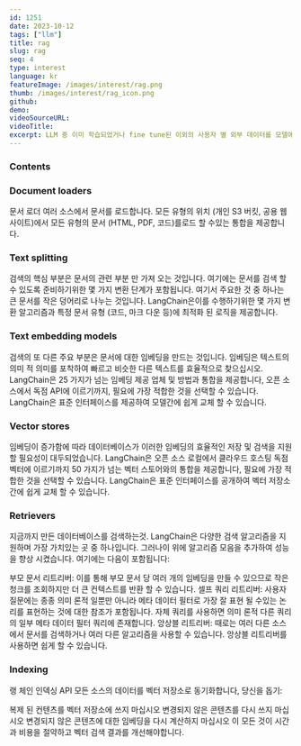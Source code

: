 ```yaml
---
id: 1251
date: 2023-10-12
tags: ["llm"]
title: rag
slug: rag
seq: 4
type: interest
language: kr
featureImage: /images/interest/rag.png
thumb: /images/interest/rag_icon.png
github:
demo:
videoSourceURL:
videoTitle:
excerpt: LLM 중 이미 학습되었거나 fine tune된 이외의 사용자 별 외부 데이터를 모델에 통합하여 사용하는것을 말한다.
---
```


### Contents

### Document loaders

문서 로더 여러 소스에서 문서를 로드합니다.
모든 유형의 위치 (개인 S3 버킷, 공용 웹 사이트)에서 모든 유형의 문서 (HTML, PDF, 코드)를로드 할 수있는 통합을 제공합니다.

### Text splitting

검색의 핵심 부분은 문서의 관련 부분 만 가져 오는 것입니다. 여기에는 문서를 검색 할 수 있도록 준비하기위한 몇 가지 변환 단계가 포함됩니다. 여기서 주요한 것 중 하나는 큰 문서를 작은 덩어리로 나누는 것입니다. LangChain은이를 수행하기위한 몇 가지 변환 알고리즘과 특정 문서 유형 (코드, 마크 다운 등)에 최적화 된 로직을 제공합니다.

### Text embedding models

검색의 또 다른 주요 부분은 문서에 대한 임베딩을 만드는 것입니다. 임베딩은 텍스트의 의미 적 의미를 포착하여 빠르고 비슷한 다른 텍스트를 효율적으로 찾으십시오. LangChain은 25 가지가 넘는 임베딩 제공 업체 및 방법과 통합을 제공합니다, 오픈 소스에서 독점 API에 이르기까지, 필요에 가장 적합한 것을 선택할 수 있습니다. LangChain은 표준 인터페이스를 제공하여 모델간에 쉽게 교체 할 수 있습니다.

### Vector stores

임베딩이 증가함에 따라 데이터베이스가 이러한 임베딩의 효율적인 저장 및 검색을 지원할 필요성이 대두되었습니다.
LangChain은 오픈 소스 로컬에서 클라우드 호스팅 독점 벡터에 이르기까지 50 가지가 넘는 벡터 스토어와의 통합을 제공합니다,
필요에 가장 적합한 것을 선택할 수 있습니다. LangChain은 표준 인터페이스를 공개하여 벡터 저장소간에 쉽게 교체 할 수 있습니다.

### Retrievers

지금까지 만든 데이터베이스를 검색하는것. LangChain은 다양한 검색 알고리즘을 지원하며 가장 가치있는 곳 중 하나입니다.
그러나이 위에 알고리즘 모음을 추가하여 성능을 향상 시켰습니다. 여기에는 다음이 포함됩니다:

부모 문서 리트리버: 이를 통해 부모 문서 당 여러 개의 임베딩을 만들 수 있으므로 작은 청크를 조회하지만 더 큰 컨텍스트를 반환 할 수 있습니다.
셀프 쿼리 리트리버: 사용자 질문에는 종종 의미 론적 일뿐만 아니라 메타 데이터 필터로 가장 잘 표현 될 수있는 논리를 표현하는 것에 대한 참조가 포함됩니다. 자체 쿼리를 사용하면 의미 론적 다른 쿼리의 일부 메타 데이터 필터 쿼리에 존재합니다.
앙상블 리트리버: 때로는 여러 다른 소스에서 문서를 검색하거나 여러 다른 알고리즘을 사용할 수 있습니다. 앙상블 리트리버를 사용하면 쉽게 할 수 있습니다.

### Indexing

랭 체인 인덱싱 API 모든 소스의 데이터를 벡터 저장소로 동기화합니다, 당신을 돕기:

복제 된 컨텐츠를 벡터 저장소에 쓰지 마십시오
변경되지 않은 콘텐츠를 다시 쓰지 마십시오
변경되지 않은 콘텐츠에 대한 임베딩을 다시 계산하지 마십시오
이 모든 것이 시간과 비용을 절약하고 벡터 검색 결과를 개선해야합니다.
